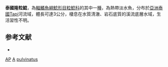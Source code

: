 {{Speciesbox 
| taxon = Akysis pulvinatus
| status = DD
| status_system = IUCN3.1
| authority = [[Ng|Ng]], 2007
| synonyms = 
}}
'''泰國隆粒鯰'''，為[[輻鰭魚綱|輻鰭魚綱]][[鯰形目|鯰形目]][[粒鯰科|粒鯰科]]的其中一[[種|種]]，為熱帶淡水魚，分布於[[亞洲|亞洲]][[泰國|泰國]]Tapi河流域，體長可達3公分，棲息在水質清澈、岩石底質的溪流底層水域，生活習性不明。

==参考文献==
*{{FishBase_species|genus=Akysis|species=pulvinatus|year=2015|month=2}}

{{Taxonbar}}

[[Category:IUCN红色名录数据缺乏物种|AP]]
[[Category:2007年描述的鱼类|A]]
[[Category:粒鯰屬|pulvinatus]]